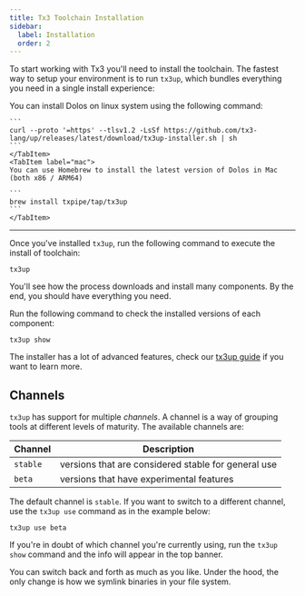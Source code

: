 ```yaml
---
title: Tx3 Toolchain Installation
sidebar:
  label: Installation
  order: 2
---
```



To start working with Tx3 you'll need to install the toolchain. The fastest way to setup your environment is to run `tx3up`, which bundles everything you need in a single install experience:

 <Tabs>
    <TabItem label="linux">
    You can install Dolos on linux system using the following command:

    ```
    curl --proto '=https' --tlsv1.2 -LsSf https://github.com/tx3-lang/up/releases/latest/download/tx3up-installer.sh | sh
    ```
    </TabItem>
    <TabItem label="mac">
    You can use Homebrew to install the latest version of Dolos in Mac (both x86 / ARM64)

    ```
    brew install txpipe/tap/tx3up
    ```
    </TabItem>
</Tabs>

---

Once you've installed `tx3up`, run the following command to execute the install of toolchain:

```
tx3up
```

You'll see how the process downloads and install many components. By the end, you should have everything you need.

Run the following command to check the installed versions of each component:

```
tx3up show
```

The installer has a lot of advanced features, check our [tx3up guide](/tools/tx3up) if you want to learn more.

## Channels

`tx3up` has support for multiple _channels_. A channel is a way of grouping tools at different levels of maturity. The available channels are:

| Channel | Description |
| ------- | ----------- |
| `stable`| versions that are considered stable for general use |
| `beta` | versions that have experimental features |

The default channel is `stable`. If you want to switch to a different channel, use the `tx3up use` command as in the example below:

```
tx3up use beta
```

If you're in doubt of which channel you're currently using, run the `tx3up show` command and the info will appear in the top banner.

You can switch back and forth as much as you like. Under the hood, the only change is how we symlink binaries in your file system.